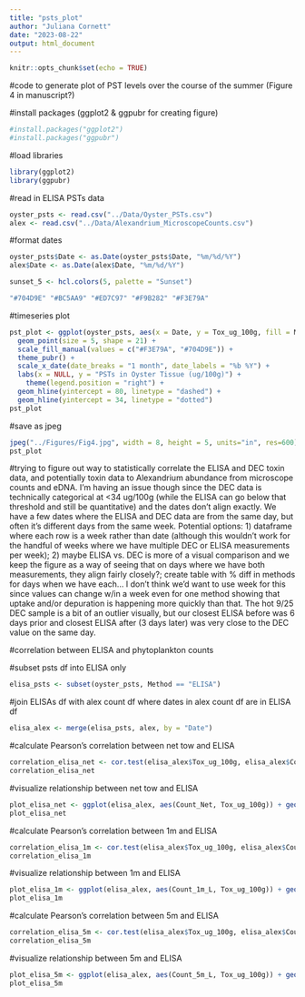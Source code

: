 ```yaml
---
title: "psts_plot"
author: "Juliana Cornett"
date: "2023-08-22"
output: html_document
---
```


```r
knitr::opts_chunk$set(echo = TRUE)
```

#code to generate plot of PST levels over the course of the summer (Figure 4 in manuscript?)

#install packages (ggplot2 & ggpubr for creating figure)

```r
#install.packages("ggplot2")
#install.packages("ggpubr")
```

#load libraries

```r
library(ggplot2)
library(ggpubr)
```

#read in ELISA PSTs data

```r
oyster_psts <- read.csv("../Data/Oyster_PSTs.csv")
alex <- read.csv("../Data/Alexandrium_MicroscopeCounts.csv")
```

#format dates

```r
oyster_psts$Date <- as.Date(oyster_psts$Date, "%m/%d/%Y")
alex$Date <- as.Date(alex$Date, "%m/%d/%Y")
```

```r
sunset_5 <- hcl.colors(5, palette = "Sunset")
```

```r
"#704D9E" "#BC5AA9" "#ED7C97" "#F9B282" "#F3E79A"
```

#timeseries plot 

```r
pst_plot <- ggplot(oyster_psts, aes(x = Date, y = Tox_ug_100g, fill = Method)) +
  geom_point(size = 5, shape = 21) +
  scale_fill_manual(values = c("#F3E79A", "#704D9E")) +
  theme_pubr() +
  scale_x_date(date_breaks = "1 month", date_labels = "%b %Y") +
  labs(x = NULL, y = "PSTs in Oyster Tissue (ug/100g)") +
    theme(legend.position = "right") +
  geom_hline(yintercept = 80, linetype = "dashed") +
  geom_hline(yintercept = 34, linetype = "dotted")
pst_plot
```

#save as jpeg

```r
jpeg("../Figures/Fig4.jpg", width = 8, height = 5, units="in", res=600)
pst_plot
```

#trying to figure out way to statistically correlate the ELISA and DEC toxin data, and potentially toxin data to Alexandrium abundance from microscope counts and eDNA. I'm having an issue though since the DEC data is technically categorical at <34 ug/100g (while the ELISA can go below that threshold and still be quantitative) and the dates don't align exactly. We have a few dates where the ELISA and DEC data are from the same day, but often it's different days from the same week. Potential options: 1) dataframe where each row is a week rather than date (although this wouldn't work for the handful of weeks where we have multiple DEC or ELISA measurements per week); 2) maybe ELISA vs. DEC is more of a visual comparison and we keep the figure as a way of seeing that on days where we have both measurements, they align fairly closely?; create table with % diff in methods for days when we have each... I don't think we'd want to use week for this since values can change w/in a week even for one method showing that uptake and/or depuration is happening more quickly than that. The hot 9/25 DEC sample is a bit of an outlier visually, but our closest ELISA before was 6 days prior and closest ELISA after (3 days later) was very close to the DEC value on the same day. 

#correlation between ELISA and phytoplankton counts

#subset psts df into ELISA only

```r
elisa_psts <- subset(oyster_psts, Method == "ELISA")
```

#join ELISAs df with alex count df where dates in alex count df are in ELISA df

```r
elisa_alex <- merge(elisa_psts, alex, by = "Date")
```

#calculate Pearson's correlation between net tow and ELISA

```r
correlation_elisa_net <- cor.test(elisa_alex$Tox_ug_100g, elisa_alex$Count_Net, method = "pearson")
correlation_elisa_net
```

#visualize relationship between net tow and ELISA

```r
plot_elisa_net <- ggplot(elisa_alex, aes(Count_Net, Tox_ug_100g)) + geom_point() + geom_smooth(method = "lm") + theme_pubr()
plot_elisa_net
```

#calculate Pearson's correlation between 1m and ELISA

```r
correlation_elisa_1m <- cor.test(elisa_alex$Tox_ug_100g, elisa_alex$Count_1m_L, method = "pearson")
correlation_elisa_1m
```

#visualize relationship between 1m and ELISA

```r
plot_elisa_1m <- ggplot(elisa_alex, aes(Count_1m_L, Tox_ug_100g)) + geom_point() + geom_smooth(method = "lm") + theme_pubr()
plot_elisa_1m
```

#calculate Pearson's correlation between 5m and ELISA

```r
correlation_elisa_5m <- cor.test(elisa_alex$Tox_ug_100g, elisa_alex$Count_5m_L, method = "pearson")
correlation_elisa_5m
```

#visualize relationship between 5m and ELISA

```r
plot_elisa_5m <- ggplot(elisa_alex, aes(Count_5m_L, Tox_ug_100g)) + geom_point() + geom_smooth(method = "lm") + theme_pubr()
plot_elisa_5m
```
